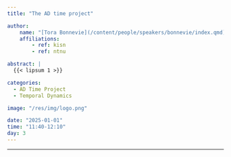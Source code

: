 ```yaml
---
title: "The AD time project"

author:
    name: "[Tora Bonnevie](/content/people/speakers/bonnevie/index.qmd)"
    affiliations:
        - ref: kisn
        - ref: ntnu

abstract: |
  {{< lipsum 1 >}}

categories:
  - AD Time Project
  - Temporal Dynamics

image: "/res/img/logo.png"

date: "2025-01-01"
time: "11:40-12:10"
day: 3
---
```


***

<object data="/res/quarto.pdf" type="application/pdf" width="100%" height="600">
</object> 